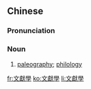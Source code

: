 {{also|文献学}}
==Chinese==
{{zh-forms|s=文献学|type=21}}

===Pronunciation===
{{zh-pron
|m=wénxiànxué
|c=man4 hin3 hok6
|cat=n
}}

===Noun===
{{zh-noun}}

# [[paleography]]; [[philology]]

{{zh-cat|Historiography}}

[[fr:文獻學]]
[[ko:文獻學]]
[[li:文獻學]]